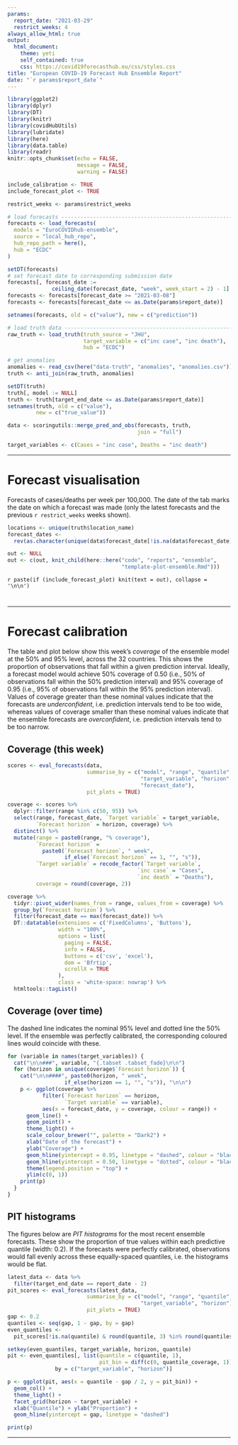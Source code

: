 ```yaml
---
params: 
  report_date: "2021-03-29"
  restrict_weeks: 4
always_allow_html: true
output:
  html_document:
    theme: yeti
    self_contained: true
    css: https://covid19forecasthub.eu/css/styles.css
title: "European COVID-19 Forecast Hub Ensemble Report"
date: "`r params$report_date`"
---
```


```r
library(ggplot2)
library(dplyr)
library(DT)
library(knitr)
library(covidHubUtils)
library(lubridate)
library(here)
library(data.table)
library(readr)
knitr::opts_chunk$set(echo = FALSE,
                      message = FALSE,
                      warning = FALSE)

include_calibration <- TRUE
include_forecast_plot <- TRUE

restrict_weeks <- params$restrict_weeks
```

```r
# load forecasts ---------------------------------------------------------------
forecasts <- load_forecasts(
  models = "EuroCOVIDhub-ensemble",
  source = "local_hub_repo",
  hub_repo_path = here(),
  hub = "ECDC"
)

setDT(forecasts)
# set forecast date to corresponding submission date
forecasts[, forecast_date :=
              ceiling_date(forecast_date, "week", week_start = 2) - 1]
forecasts <- forecasts[forecast_date >= "2021-03-08"]
forecasts <- forecasts[forecast_date <= as.Date(params$report_date)]

setnames(forecasts, old = c("value"), new = c("prediction"))

# load truth data --------------------------------------------------------------
raw_truth <- load_truth(truth_source = "JHU",
                        target_variable = c("inc case", "inc death"),
                        hub = "ECDC")

# get anomalies
anomalies <- read_csv(here("data-truth", "anomalies", "anomalies.csv"))
truth <- anti_join(raw_truth, anomalies)

setDT(truth)
truth[, model := NULL]
truth <- truth[target_end_date <= as.Date(params$report_date)]
setnames(truth, old = c("value"), 
         new = c("true_value"))

data <- scoringutils::merge_pred_and_obs(forecasts, truth, 
                                         join = "full")

target_variables <- c(Cases = "inc case", Deaths = "inc death")
```

---

# Forecast visualisation {.tabset .tabset-fade}

Forecasts of cases/deaths per week per 100,000. The date of the tab marks the date on which a forecast was made (only the latest forecasts and the previous `r restrict_weeks` weeks shown).

```r

locations <- unique(truth$location_name)
forecast_dates <-
  rev(as.character(unique(data$forecast_date[!is.na(data$forecast_date)])))

out <- NULL
out <- c(out, knit_child(here::here("code", "reports", "ensemble",
                                    "template-plot-ensemble.Rmd")))
```

`r paste(if (include_forecast_plot) knit(text = out), collapse = '\n\n')`

# {.unlisted .unnumbered}

---

# Forecast calibration

The table and plot below show this week's _coverage_ of the ensemble model at the 50% and 95% level, across the 32 countries. This shows the proportion of observations that fall within a given prediction interval. Ideally, a forecast model would achieve 50% coverage of 0.50 (i.e., 50% of observations fall within the 50% prediction interval) and 95% coverage of 0.95 (i.e., 95% of observations fall within the 95% prediction interval). Values of coverage greater than these nominal values indicate that the forecasts are _underconfident_, i.e. prediction intervals tend to be too wide, whereas values of coverage smaller than these nominal values indicate that the ensemble forecasts are _overconfident_, i.e. prediction intervals tend to be too narrow.

## Coverage (this week)

```r
scores <- eval_forecasts(data,
                         summarise_by = c("model", "range", "quantile",
                                          "target_variable", "horizon",
                                          "forecast_date"),
                         pit_plots = TRUE)

coverage <- scores %>%
  dplyr::filter(range %in% c(50, 95)) %>%
  select(range, forecast_date, `Target variable` = target_variable,
         `Forecast horizon` = horizon, coverage) %>%
  distinct() %>%
  mutate(range = paste0(range, "% coverage"),
         `Forecast horizon` =
           paste0(`Forecast horizon`, " week",
                  if_else(`Forecast horizon` == 1, "", "s")),
         `Target variable` = recode_factor(`Target variable`,
                                         `inc case` = "Cases",
                                         `inc death` = "Deaths"),
         coverage = round(coverage, 2))

coverage %>%
  tidyr::pivot_wider(names_from = range, values_from = coverage) %>%
  group_by(`Forecast horizon`) %>%
  filter(forecast_date == max(forecast_date)) %>%
  DT::datatable(extensions = c('FixedColumns', 'Buttons'),
                width = "100%",
                options = list(
                  paging = FALSE,
                  info = FALSE,
                  buttons = c('csv', 'excel'),
                  dom = 'Bfrtip',
                  scrollX = TRUE
                ),
                class = 'white-space: nowrap') %>%
  htmltools::tagList()
```

## Coverage (over time) { .tabset .tabset_fade }

The dashed line indicates the nominal 95% level and dotted line the 50% level. If the ensemble was perfectly calibrated, the corresponding coloured lines would coincide with these.

```r
for (variable in names(target_variables)) {
  cat("\n\n###", variable, "{.tabset .tabset_fade}\n\n")
  for (horizon in unique(coverage$`Forecast horizon`)) {
    cat("\n\n####", paste0(horizon, " week",
                  if_else(horizon == 1, "", "s")), "\n\n")
    p <- ggplot(coverage %>%
           filter(`Forecast horizon` == horizon,
                  `Target variable` == variable),
           aes(x = forecast_date, y = coverage, colour = range)) +
      geom_line() +
      geom_point() +
      theme_light() +
      scale_colour_brewer("", palette = "Dark2") +
      xlab("Date of the forecast") +
      ylab("Coverage") +
      geom_hline(yintercept = 0.95, linetype = "dashed", colour = "black") +
      geom_hline(yintercept = 0.50, linetype = "dotted", colour = "black") +
      theme(legend.position = "top") +
      ylim(c(0, 1))
    print(p)
  }
}
```

## PIT histograms

The figures below are _PIT histograms_ for the most recent ensemble forecasts. These show the proportion of true values within each predictive quantile (width: 0.2). If the forecasts were perfectly calibrated, observations would fall evenly across these equally-spaced quantiles, i.e. the histograms would be flat.

```r
latest_data <- data %>%
  filter(target_end_date == report_date - 2)
pit_scores <- eval_forecasts(latest_data,
                         summarise_by = c("model", "range", "quantile",
                                          "target_variable", "horizon"),
                         pit_plots = TRUE)
gap <- 0.2
quantiles <- seq(gap, 1 - gap, by = gap)
even_quantiles <-
  pit_scores[!is.na(quantile) & round(quantile, 3) %in% round(quantiles, 3)]

setkey(even_quantiles, target_variable, horizon, quantile)
pit <- even_quantiles[, list(quantile = c(quantile, 1),
                             pit_bin = diff(c(0, quantile_coverage, 1))),
               by = c("target_variable", "horizon")]

p <- ggplot(pit, aes(x = quantile - gap / 2, y = pit_bin)) +
  geom_col() +
  theme_light() +
  facet_grid(horizon ~ target_variable) +
  xlab("Quantile") + ylab("Proportion") +
  geom_hline(yintercept = gap, linetype = "dashed")

print(p)
```

---
